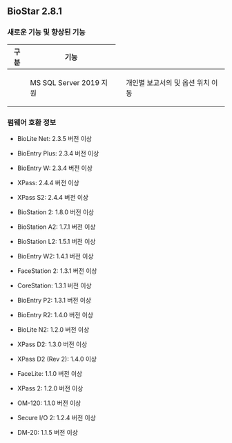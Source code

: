 ## BioStar 2.8.1

### 새로운 기능 및 향상된 기능

<Table className='col2-2-8'>
<Thead>

<Th>구분</Th>

<Th>기능</Th>

</Thead>
<Tbody>
<Row>

<Td><Cmd sid='common.general' /></Td>

<Td>

MS SQL Server 2019 지원

</Td>
</Row>
<Row>

<Td><Cmd sid='common.gnb.time_attendance' /></Td>

<Td>

개인별 보고서의 <Cmd sid='report.individual.optionSummary' /> 및 <Cmd sid='report.individual.optionDetail' /> 옵션 위치 이동

</Td>
</Row>
</Tbody>
</Table>

### 펌웨어 호환 정보

* BioLite Net: 2.3.5 버전 이상

* BioEntry Plus: 2.3.4 버전 이상

* BioEntry W: 2.3.4 버전 이상

* XPass: 2.4.4 버전 이상

* XPass S2: 2.4.4 버전 이상

* BioStation 2: 1.8.0 버전 이상

* BioStation A2: 1.7.1 버전 이상

* BioStation L2: 1.5.1 버전 이상

* BioEntry W2: 1.4.1 버전 이상

* FaceStation 2: 1.3.1 버전 이상

* CoreStation: 1.3.1 버전 이상

* BioEntry P2: 1.3.1 버전 이상

* BioEntry R2: 1.4.0 버전 이상

* BioLite N2: 1.2.0 버전 이상

* XPass D2: 1.3.0 버전 이상

* XPass D2 (Rev 2): 1.4.0 이상

* FaceLite: 1.1.0 버전 이상

* XPass 2: 1.2.0 버전 이상

* OM-120: 1.1.0 버전 이상

* Secure I/O 2: 1.2.4 버전 이상

* DM-20: 1.1.5 버전 이상